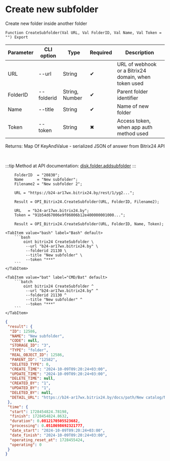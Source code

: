 ﻿---
sidebar_position: 2
---


# Create new subfolder
 Create new folder inside another folder



`Function CreateSubfolder(Val URL, Val FolderID, Val Name, Val Token = "") Export`

  | Parameter | CLI option | Type | Required | Description |
  |-|-|-|-|-|
  | URL | --url | String | &#x2714; | URL of webhook or a Bitrix24 domain, when token used |
  | FolderID | --folderid | String, Number | &#x2714; | Parent folder identifier |
  | Name | --title | String | &#x2714; | Name of new folder |
  | Token | --token | String | &#x2716; | Access token, when app auth method used |

  
  Returns:  Map Of KeyAndValue - serialized JSON of answer from Bitrix24 API

<br/>

:::tip
Method at API documentation: [disk.folder.addsubfolder](https://dev.1c-bitrix.ru/rest_help/disk/folder/disk_folder_addsubfolder.php)
:::
<br/>


```bsl title="1C:Enterprise/OneScript code example"
    FolderID  = "20830";
    Name      = "New subfolder";
    Filename2 = "New subfolder 2";

    URL = "https://b24-ar17wx.bitrix24.by/rest/1/yg2...";

    Result = OPI_Bitrix24.CreateSubfolder(URL, FolderID, Filename2);

    URL   = "b24-ar17wx.bitrix24.by";
    Token = "91b54d67006e9f06006b12e400000001000...";

    Result = OPI_Bitrix24.CreateSubfolder(URL, FolderID, Name, Token);
```
 

 <Tabs>
  
    <TabItem value="bash" label="Bash" default>
        ```bash
            oint bitrix24 CreateSubfolder \
             --url "b24-ar17wx.bitrix24.by" \
             --folderid 21130 \
             --title "New subfolder" \
             --token "***"
        ```
    </TabItem>
  
    <TabItem value="bat" label="CMD/Bat" default>
        ```batch
            oint bitrix24 CreateSubfolder ^
             --url "b24-ar17wx.bitrix24.by" ^
             --folderid 21130 ^
             --title "New subfolder" ^
             --token "***"
        ```
    </TabItem>
</Tabs>


```json title="Result"
{
 "result": {
  "ID": 12586,
  "NAME": "New subfolder",
  "CODE": null,
  "STORAGE_ID": "3",
  "TYPE": "folder",
  "REAL_OBJECT_ID": 12586,
  "PARENT_ID": "12582",
  "DELETED_TYPE": 0,
  "CREATE_TIME": "2024-10-09T09:20:24+03:00",
  "UPDATE_TIME": "2024-10-09T09:20:24+03:00",
  "DELETE_TIME": null,
  "CREATED_BY": "1",
  "UPDATED_BY": "1",
  "DELETED_BY": null,
  "DETAIL_URL": "https://b24-ar17wx.bitrix24.by/docs/path/New catalog/New subfolder"
 },
 "time": {
  "start": 1728454824.78198,
  "finish": 1728454824.8632,
  "duration": 0.0812170505523682,
  "processing": 0.0518698692321777,
  "date_start": "2024-10-09T09:20:24+03:00",
  "date_finish": "2024-10-09T09:20:24+03:00",
  "operating_reset_at": 1728455424,
  "operating": 0
 }
}
```
